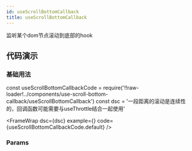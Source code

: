 ```yaml
---
id: useScrollBottomCallback
title: useScrollBottomCallback
---
```


监听某个dom节点滚动到底部的hook


## 代码演示
### 基础用法

const useScrollBottomCallbackCode = require('!!raw-loader!../components/use-scroll-bottom-callback/useScrollBottomCallback')
const dsc = '一段距离的滚动是连续性的，回调函数可能需要与useThrottle结合一起使用'

<FrameWrap dsc={dsc}
  example={<IuseScrollBottomCallback />}
  code={useScrollBottomCallbackCode.default} />


### Params


<Table dataSource={paramsSource} columns={paramsColumns} pagination={false} />
